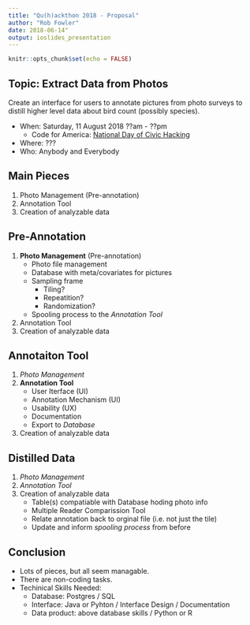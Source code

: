 ```yaml
---
title: "Qu(h)ackthon 2018 - Proposal"
author: "Rob Fowler"
date: 2018-06-14"
output: ioslides_presentation
---
```


```r
knitr::opts_chunk$set(echo = FALSE)
```

## Topic: Extract Data from Photos
Create an interface for users to annotate pictures from photo surveys to distill higher level data about bird count (possibly species).

- When:  Saturday, 11 August 2018  ??am - ??pm
  - Code for America: [National Day of Civic Hacking](https://www.codeforamerica.org/events/national-day-of-civic-hacking)
- Where: ???
- Who: Anybody and Everybody 


## Main Pieces

1. Photo Management (Pre-annotation) 
2. Annotation Tool
3. Creation of analyzable data

## Pre-Annotation

1. __Photo Management__ (Pre-annotation) 
    - Photo file management 
    - Database with meta/covariates for pictures
    - Sampling frame
      - Tiling?
      - Repeatition?
      - Randomization?
    - Spooling process to the _Annotation Tool_
2. Annotation Tool
3. Creation of analyzable data

## Annotaiton Tool

1. _Photo Management_ 
2. __Annotation Tool__
    - User Iterface (UI)
    - Annotation Mechanism (UI)
    - Usability (UX)
    - Documentation 
    - Export to _Database_
3. Creation of analyzable data

## Distilled Data

1. _Photo Management_ 
2. _Annotation Tool_
3. Creation of analyzable data
    - Table(s) compatiable with Database hoding photo info
    - Multiple Reader Comparission Tool
    - Relate annotation back to orginal file (i.e. not just the tile)
    - Update and inform _spooling process_ from before

## Conclusion

- Lots of pieces, but all seem managable.
- There are non-coding tasks.
- Techinical Skills Needed:
    - Database: Postgres / SQL
    - Interface:  Java or Pyhton / Interface Design / Documentation
    - Data product: above database skills / Python or R

